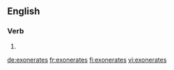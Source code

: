 ==English==

===Verb===
{{head|en}}

# {{en-third-person singular of|exonerate}}

[[de:exonerates]]
[[fr:exonerates]]
[[fi:exonerates]]
[[vi:exonerates]]